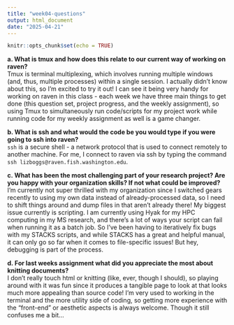 ```yaml
---
title: "week04-questions"
output: html_document
date: "2025-04-21"
---
```


```r
knitr::opts_chunk$set(echo = TRUE)
```

**a. What is tmux and how does this relate to our current way of working on raven?**\
Tmux is terminal multiplexing, which involves running multiple windows (and, thus, multiple processes) within a single session. I actually didn't know about this, so I'm excited to try it out! I can see it being very handy for working on raven in this class - each week we have three main things to get done (this question set, project progress, and the weekly assignment), so using Tmux to simultaneously run code/scripts for my project work while running code for my weekly assignment as well is a game changer.

**b. What is ssh and what would the code be you would type if you were going to ssh into raven?**\
`ssh` is a secure shell - a network protocol that is used to connect remotely to another machine. For me, I connect to raven via ssh by typing the command `ssh lizboggs@raven.fish.washington.edu`.

**c. What has been the most challenging part of your research project? Are you happy with your organization skills? If not what could be improved?**\
I'm currently not super thrilled with my organization since I switched gears recently to using my own data instead of already-processed data, so I need to shift things around and dump files in that aren't already there! My biggest issue currently is scripting. I am currently using Hyak for my HPC computing in my MS research, and there's a lot of ways your script can fail when running it as a batch job. So I've been having to iteratively fix bugs with my STACKS scripts, and while STACKS has a great and helpful manual, it can only go so far when it comes to file-specific issues! But hey, debugging is part of the process.

**d. For last weeks assignment what did you appreciate the most about knitting documents?**\
I don't really touch html or knitting (like, ever, though I should), so playing around with it was fun since it produces a tangible page to look at that looks much more appealing than source code! I'm very used to working in the terminal and the more utility side of coding, so getting more experience with the "front-end" or aesthetic aspects is always welcome. Though it still confuses me a bit...